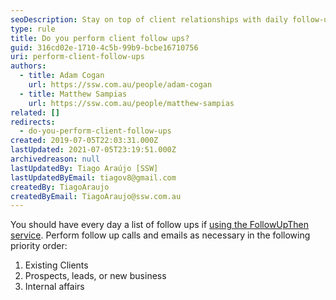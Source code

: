 ```yaml
---
seoDescription: Stay on top of client relationships with daily follow-ups prioritized by existing clients, prospects, and internal affairs.
type: rule
title: Do you perform client follow ups?
guid: 316cd02e-1710-4c5b-99b9-bcbe16710756
uri: perform-client-follow-ups
authors:
  - title: Adam Cogan
    url: https://ssw.com.au/people/adam-cogan
  - title: Matthew Sampias
    url: https://ssw.com.au/people/matthew-sampias
related: []
redirects:
  - do-you-perform-client-follow-ups
created: 2019-07-05T22:03:31.000Z
lastUpdated: 2021-07-05T23:19:51.000Z
archivedreason: null
lastUpdatedBy: Tiago Araújo [SSW]
lastUpdatedByEmail: tiagov8@gmail.com
createdBy: TiagoAraujo
createdByEmail: TiagoAraujo@ssw.com.au
---
```


You should have every day a list of follow ups if [using the FollowUpThen service](/do-you-follow-up-emails-effectively). Perform follow up calls and emails as necessary in the following priority order:
1. Existing Clients
2. Prospects, leads, or new business
3. Internal affairs
